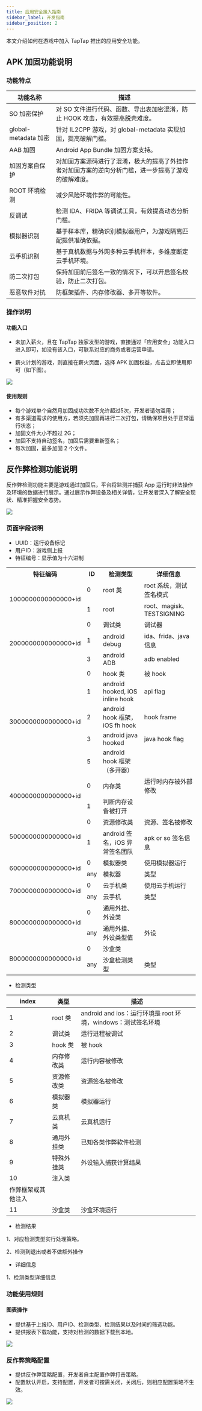 ```yaml
---
title: 应用安全接入指南
sidebar_label: 开发指南
sidebar_position: 2
---
```


本文介绍如何在游戏中加入 TapTap 推出的应用安全功能。

## APK 加固功能说明

### 功能特点

| 功能名称 | 描述 | 
| --- | --- |
| SO 加密保护 | 对 SO 文件进行代码、函数、导出表加密混淆，防止 HOOK 攻击，有效提高脱壳难度。 |
| global-metadata 加密 | 针对 IL2CPP 游戏，对 global-metadata 实现加固，提高破解门槛。 |
| AAB 加固 | Android App Bundle 加固方案支持。 |
| 加固方案自保护 | 对加固方案源码进行了混淆，极大的提高了外挂作者对加固方案的逆向分析门槛，进一步提高了游戏的破解难度。 |
| ROOT 环境检测 | 减少风险环境作弊的可能性。 |
| 反调试 | 检测 IDA、FRIDA 等调试工具，有效提高动态分析门槛。 |
| 模拟器识别 | 基于样本库，精确识别模拟器用户，为游戏隔离匹配提供准确依据。 |
| 云手机识别 | 基于真机数据与外网多种云手机样本，多维度断定云手机环境。 |
| 防二次打包 | 保持加固前后签名一致的情况下，可以开启签名校验，防止二次打包。 |
| 恶意软件对抗 | 防框架插件、内存修改器、多开等软件。 |

### 操作说明

#### 功能入口

- 未加入薪火，且在 TapTap 独家发型的游戏，直接通过「应用安全」功能入口进入即可，如没有该入口，可联系对应的商务或者运营申请。

- 薪火计划的游戏，则直接在薪火页面，选择 APK 加固权益，点击立即使用即可（如下图）。

![](https://capacity-files.lcfile.com/wKzxfJfVfKOxDKRlEgiQvAnQ69OdKiak/app-safety-jiagu.png)

#### 使用规则

- 每个游戏单个自然月加固成功次数不允许超过5次，开发者请勿滥用；
- 有多渠道需求的使用方，若须先加固再进行二次打包，请确保项目处于正常运行状态；
- 加固文件大小不超过 2G；
- 加固不支持自动签名，加固后需要重新签名；
- 每次加固，最多加固 2 个文件。

## 反作弊检测功能说明

反作弊检测功能主要是游戏通过加固后，平台将监测并捕获 App 运行时非法操作及环境的数据进行展示。通过展示作弊设备及相关详情，让开发者深入了解安全现状、精准把握安全态势。

![](https://capacity-files.lcfile.com/XJgCXueaiMHdcKDHjom7yBel6fqL8zD7/app-safety-resist.png)

### 页面字段说明

- UUID：运行设备标记
- 用户ID：游戏侧上报
- 特征编号：显示值为十六进制


<table>
 	<tr>
		<th> 特征编码 </th>
		<th> ID </th>
		<th> 检测类型 </th>
		<th> 详细信息 </th>
	</tr>
	<tr>
		<td rowspan="2"> 1000000000000000+id </td>
		<td> 0 </td>
		<td> root 类 </td>
		<td> root 系统，测试签名模式 </td>
	</tr>
	<tr>
		<td> 1 </td>
		<td> root </td>
		<td> root、magisk、TESTSIGNING </td>
	</tr>
  <tr>
		<td rowspan="3"> 2000000000000000+id </td>
		<td> 0 </td>
		<td> 调试类 </td>
		<td> 调试器 </td>
	</tr>
	<tr>
		<td> 1 </td>
		<td> android debug </td>
		<td> ida、frida、java 信息 </td>
	</tr>
  <tr>
		<td> 3 </td>
		<td> android ADB </td>
		<td> adb enabled </td>
	</tr>
  <tr>
		<td rowspan="5"> 3000000000000000+id </td>
		<td> 0 </td>
		<td> hook 类 </td>
		<td> 被 hook </td>
	</tr>
	<tr>
		<td> 1 </td>
		<td> android hooked, iOS inline hook </td>
		<td> api flag </td>
	</tr>
  <tr>
		<td> 2 </td>
		<td> android hook 框架，iOS fh hook </td>
		<td> hook frame </td>
	</tr>
  <tr>
		<td> 3 </td>
		<td> android java hooked </td>
		<td> java hook flag </td>
	</tr>
  <tr>
		<td> 5 </td>
		<td> android hook 框架（多开器） </td>
		<td>  </td>
	</tr>
  <tr>
		<td rowspan="2"> 4000000000000000+id </td>
		<td> 0 </td>
		<td> 内存类 </td>
		<td> 运行时内存被外部修改 </td>
	</tr>
	<tr>
		<td> 1 </td>
		<td> 判断内存设备被打开 </td>
		<td>  </td>
	</tr>
  <tr>
		<td rowspan="2"> 5000000000000000+id </td>
		<td> 0 </td>
		<td> 资源修改类 </td>
		<td> 资源、签名被修改 </td>
	</tr>
	<tr>
		<td> 1 </td>
		<td> android 签名，iOS 异常签名团队 </td>
		<td> apk or so 签名信息 </td>
	</tr>
  <tr>
		<td rowspan="2"> 6000000000000000+id </td>
		<td> 0 </td>
		<td> 模拟器类 </td>
		<td> 使用模拟器运行 </td>
	</tr>
	<tr>
		<td> any </td>
		<td> 模拟器 </td>
		<td> 类型 </td>
	</tr>

  <tr>
		<td rowspan="2"> 7000000000000000+id </td>
		<td> 0 </td>
		<td> 云手机类 </td>
		<td> 使用云手机运行 </td>
	</tr>
	<tr>
		<td> any </td>
		<td> 云手机 </td>
		<td> 类型 </td>
	</tr>
  <tr>
		<td rowspan="2"> 8000000000000000+id </td>
		<td> 0 </td>
		<td> 通用外挂、外设类 </td>
		<td>  </td>
	</tr>
	<tr>
		<td> any </td>
		<td> 通用外挂、外设类型值 </td>
		<td> 外设 </td>
	</tr>

  <tr>
		<td rowspan="2"> B000000000000000+id </td>
		<td> 0 </td>
		<td> 沙盒类 </td>
		<td>  </td>
	</tr>
	<tr>
		<td> any </td>
		<td> 沙盒检测类型 </td>
		<td> 类型 </td>
	</tr>
</table>

- 检测类型

| index | 类型 | 描述 | 
| --- | --- | --- |
| 1 | root 类 | android and ios：运行环境是 root 环境，windows：测试签名环境 |
| 2 | 调试类 | 运行进程被调试 |
| 3 | hook 类 | 被 hook |
| 4 | 内存修改类 | 运行内容被修改 |
| 5 | 资源修改类 | 资源签名被修改 |
| 6 | 模拟器类 | 模拟器运行 |
| 7 | 云真机类 | 云真机运行 |
| 8 | 通用外挂类 | 已知各类作弊软件检测 |
| 9 | 特殊外挂类 | 外设输入捕获计算结果 |
| 10 | 注入类 | 	
作弊框架或其他注入 |
| 11 | 沙盒类 | 沙盒环境运行 |

- 检测结果

1、对应检测类型实行处理策略。

2、检测到退出或者不做额外操作

- 详细信息

1、检测类型详细信息

 

### 功能使用规则

#### 图表操作

- 提供基于上报ID、用户ID、检测类型、检测结果以及时间的筛选功能。
- 提供报表下载功能，支持对检测的数据下载到本地。

![](https://capacity-files.lcfile.com/skGGCntpLlMUqjeQOMESC2mHQs7dOG9q/app-safety-diagrams.png)

### 反作弊策略配置

- 提供反作弊策略配置，开发者自主配置作弊打击策略。
- 配置默认开启，支持配置，开发者可按需关闭，关闭后，则相应配置策略不生效。

![](https://capacity-files.lcfile.com/ItAilmNzJsHD2usODnWMLHIqahLDt9Ow/app-safety-cheat.png)